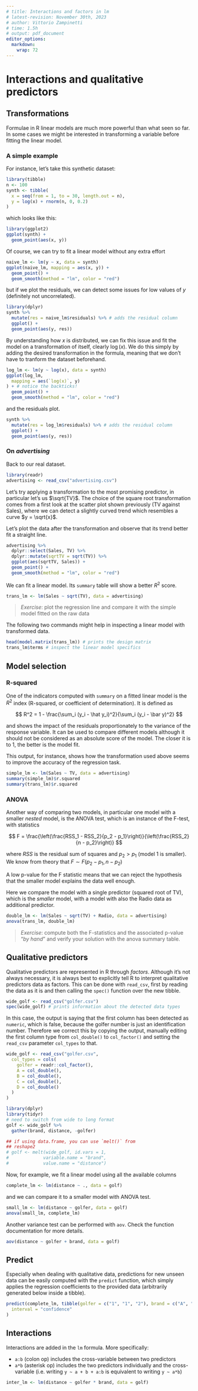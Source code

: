 ```yaml
---
# title: Interactions and factors in lm
# latest-revision: November 30th, 2023
# author: Vittorio Zampinetti
# time: 1.5h
# output: pdf_document
editor_options: 
  markdown: 
    wrap: 72
---
```


# Interactions and qualitative predictors

## Transformations

Formulae in R linear models are much more powerful than what seen so
far. In some cases we might be interested in transforming a variable
before fitting the linear model.

### A simple example

For instance, let's take this synthetic dataset:

```r
library(tibble)
n <- 100
synth <- tibble(
  x = seq(from = 1, to = 30, length.out = n),
  y = log(x) + rnorm(n, 0, 0.2)
)
```

which looks like this:

```r
library(ggplot2)
ggplot(synth) +
  geom_point(aes(x, y))
```

Of course, we can try to fit a linear model without any extra effort

```r
naive_lm <- lm(y ~ x, data = synth)
ggplot(naive_lm, mapping = aes(x, y)) +
  geom_point() +
  geom_smooth(method = "lm", color = "red")
```

but if we plot the residuals, we can detect some issues for low values
of $y$ (definitely not uncorrelated).

```r
library(dplyr)
synth %>%
  mutate(res = naive_lm$residuals) %>% # adds the residual column
  ggplot() +
  geom_point(aes(y, res))
```

By understanding how $x$ is distributed, we can fix this issue and fit
the model on a transformation of itself, clearly $\log(x)$. We do this
simply by adding the desired transformation in the formula, meaning that
we don't have to tranform the dataset beforehand.

```r
log_lm <- lm(y ~ log(x), data = synth)
ggplot(log_lm,
  mapping = aes(`log(x)`, y)
) + # notice the backticks!
  geom_point() +
  geom_smooth(method = "lm", color = "red")
```

and the residuals plot.

```r
synth %>%
  mutate(res = log_lm$residuals) %>% # adds the residual column
  ggplot() +
  geom_point(aes(y, res))
```

### On *advertising*

Back to our real dataset.

```r
library(readr)
advertising <- read_csv("advertising.csv")
```

Let's try applying a transformation to the most promising predictor, in
particular let's us $\sqrt{TV}$. The choice of the square root
transformation comes from a first look at the scatter plot shown
previously (TV against Sales), where we can detect a slightly curved
trend which resembles a curve $y = \sqrt{x}$.

Let's plot the data after the transformation and observe that its trend
better fit a straight line.

```r
advertising %>%
  dplyr::select(Sales, TV) %>%
  dplyr::mutate(sqrtTV = sqrt(TV)) %>%
  ggplot(aes(sqrtTV, Sales)) +
  geom_point() +
  geom_smooth(method = "lm", color = "red")
```

We can fit a linear model. Its `summary` table will show a better $R^2$
score.

```r
trans_lm <- lm(Sales ~ sqrt(TV), data = advertising)
```

> *Exercise*: plot the regression line and compare it with the simple
> model fitted on the raw data

The following two commands might help in inspecting a linear model with
transformed data.

```r
head(model.matrix(trans_lm)) # prints the design matrix
trans_lm$terms # inspect the linear model specifics
```

## Model selection

### R-squared

One of the indicators computed with `summary` on a fitted linear model
is the $R^2$ index (R-squared, or coefficient of determination). It is
defined as

$$
R^2 = 1 - \frac{\sum_i (y_i - \hat y_i)^2}{\sum_i (y_i - \bar y)^2}
$$

and shows the impact of the residuals proportionately to the variance of
the response variable. It can be used to compare different models
although it should not be considered as an absolute score of the model.
The closer it is to 1, the better is the model fit.

This output, for instance, shows how the transformation used above seems
to improve the accuracy of the regression task.

```r
simple_lm <- lm(Sales ~ TV, data = advertising)
summary(simple_lm)$r.squared
summary(trans_lm)$r.squared
```

### ANOVA

Another way of comparing two models, in particular one model with a
smaller *nested* model, is the ANOVA test, which is an instance of the
F-test, with statistics

$$
F = \frac{\left(\frac{RSS_1 - RSS_2}{p_2 - p_1}\right)}{\left(\frac{RSS_2}{n - p_2}\right)}
$$

where $RSS$ is the residual sum of squares and $p_2 > p_1$ (model 1 is
smaller). We know from theory that $F \sim F(p_2 - p_1, n - p_2)$

A low p-value for the F statistic means that we can reject the
hypothesis that the smaller model explains the data well enough.

Here we compare the model with a single predictor (squared root of TV),
which is the *smaller* model, with a model with also the Radio data as
additional predictor.

```r
double_lm <- lm(Sales ~ sqrt(TV) + Radio, data = advertising)
anova(trans_lm, double_lm)
```

> *Exercise*: compute both the F-statistics and the associated p-value
> "*by hand*" and verify your solution with the anova summary table.

## Qualitative predictors

Qualitative predictors are represented in R through *factors*. Although
it's not always necessary, it is always best to explicitly tell R to
interpret qualitative predictors data as factors. This can be done with
`read_csv`, first by reading the data as it is and then calling the
`spec()` function over the new tibble.

```r
wide_golf <- read_csv("golfer.csv")
spec(wide_golf) # prints information about the detected data types
```

In this case, the output is saying that the first column has been
detected as `numeric`, which is false, because the golfer number is just
an identification number. Therefore we correct this by copying the
output, manually editing the first column type from `col_double()` to
`col_factor()` and setting the `read_csv` parameter `col_types` to that.

```r
wide_golf <- read_csv("golfer.csv",
  col_types = cols(
    golfer = readr::col_factor(),
    A = col_double(),
    B = col_double(),
    C = col_double(),
    D = col_double()
  )
)

library(dplyr)
library(tidyr)
# need to switch from wide to long format
golf <- wide_golf %>%
  gather(brand, distance, -golfer)

## if using data.frame, you can use `melt()` from
## reshape2
# golf <- melt(wide_golf, id.vars = 1,
#             variable.name = "brand",
#             value.name = "distance")
```

Now, for example, we fit a linear model using all the available columns

```r
complete_lm <- lm(distance ~ ., data = golf)
```

and we can compare it to a smaller model with ANOVA test.

```r
small_lm <- lm(distance ~ golfer, data = golf)
anova(small_lm, complete_lm)
```

Another variance test can be performed with `aov`. Check the function
documentation for more details.

```r
aov(distance ~ golfer + brand, data = golf)
```

## Predict

Especially when dealing with qualitative data, predictions for new
unseen data can be easily computed with the `predict` function, which
simply applies the regression coefficients to the provided data
(arbitrarily generated below inside a tibble).

```r
predict(complete_lm, tibble(golfer = c("1", "1", "2"), brand = c("A", "B", "B")),
  interval = "confidence"
)
```

## Interactions

Interactions are added in the `lm` formula. More specifically:

-   `a:b` (colon op) includes the cross-variable between two predictors
-   `a*b` (asterisk op) includes the two predictors individually and the
    cross-variable (i.e. writing `y ~ a + b + a:b` is equivalent to
    writing `y ~ a*b`)

```r
inter_lm <- lm(distance ~ golfer * brand, data = golf)
```
